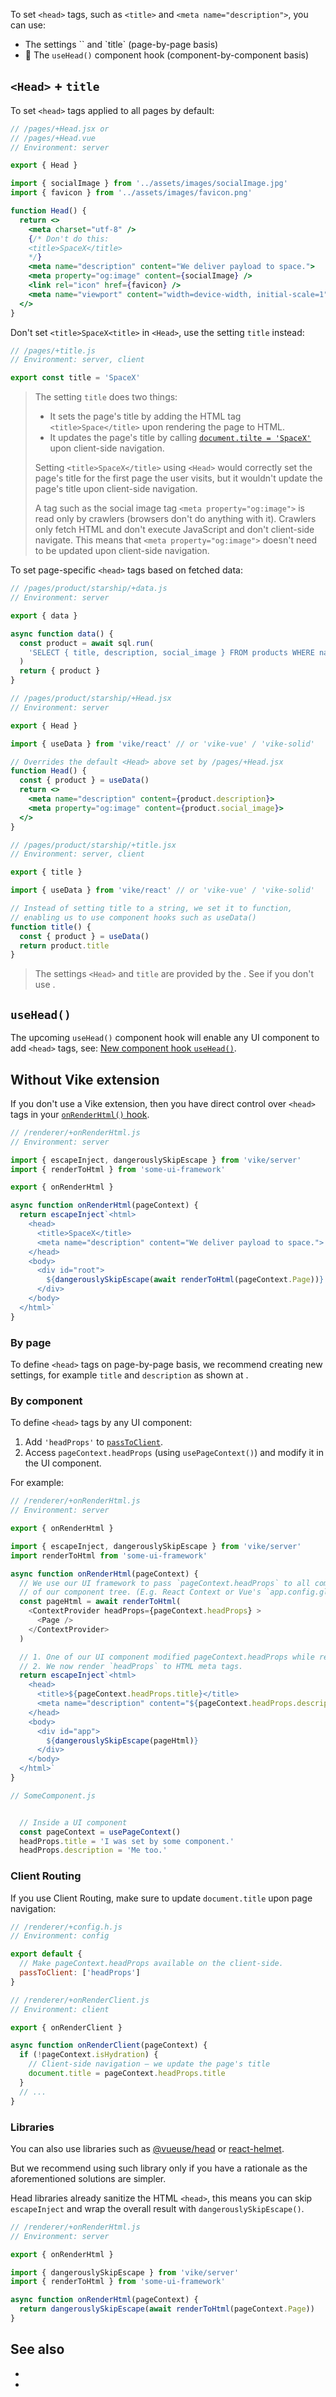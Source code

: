 
To set `<head>` tags, such as `<title>` and `<meta name="description">`, you can use:

- <Link href="#head-title">The settings `<Head>` and `title`</Link> (page-by-page basis)
- :construction: <Link href="#usehead">The `useHead()` component hook</Link> (component-by-component basis)

## `<Head>` + `title`

To set `<head>` tags applied to all pages by default:

```jsx
// /pages/+Head.jsx or
// /pages/+Head.vue
// Environment: server

export { Head }

import { socialImage } from '../assets/images/socialImage.jpg'
import { favicon } from '../assets/images/favicon.png'

function Head() {
  return <>
    <meta charset="utf-8" />
    {/* Don't do this:
    <title>SpaceX</title>
    */}
    <meta name="description" content="We deliver payload to space.">
    <meta property="og:image" content={socialImage} />
    <link rel="icon" href={favicon} />
    <meta name="viewport" content="width=device-width, initial-scale=1" />
  </>
}
```

Don't set `<title>SpaceX<title>` in `<Head>`, use the setting `title` instead:

```js
// /pages/+title.js
// Environment: server, client

export const title = 'SpaceX'
```

> The setting `title` does two things:
>  - It sets the page's title by adding the HTML tag `<title>Space</title>` upon rendering the page to HTML.
>  - It updates the page's title by calling [`document.tilte = 'SpaceX'`](https://developer.mozilla.org/en-US/docs/Web/API/Document/title) upon client-side navigation.
>
> Setting `<title>SpaceX</title>` using `<Head>` would correctly set the page's title for the first page the user visits, but it wouldn't update the page's title upon <Link href="/client-routing">client-side navigation</Link>.
>
> A tag such as the social image tag `<meta property="og:image">` is read only by crawlers (browsers don't do anything with it). Crawlers only fetch HTML and don't execute JavaScript and don't client-side navigate. This means that `<meta property="og:image">` doesn't need to be updated upon client-side navigation.

To set page-specific `<head>` tags based on <Link href="/data-fetching">fetched data</Link>:

```js
// /pages/product/starship/+data.js
// Environment: server

export { data }

async function data() {
  const product = await sql.run(
    'SELECT { title, description, social_image } FROM products WHERE name = "starship";'
  )
  return { product }
}
```
```jsx
// /pages/product/starship/+Head.jsx
// Environment: server

export { Head }

import { useData } from 'vike/react' // or 'vike-vue' / 'vike-solid'

// Overrides the default <Head> above set by /pages/+Head.jsx
function Head() {
  const { product } = useData()
  return <>
    <meta name="description" content={product.description}>
    <meta property="og:image" content={product.social_image}>
  </>
}
```
```js
// /pages/product/starship/+title.jsx
// Environment: server, client

export { title }

import { useData } from 'vike/react' // or 'vike-vue' / 'vike-solid'

// Instead of setting title to a string, we set it to function,
// enabling us to use component hooks such as useData()
function title() {
  const { product } = useData()
  return product.title
}
```

> The settings `<Head>` and `title` are provided by the <UiFrameworkVikeExtension />.
> See <Link href="#without-vike-extension" /> if you don't use <UiFrameworkVikeExtensionNames />.


## `useHead()`

The upcoming `useHead()` component hook will enable any UI component to add `<head>` tags, see: [New component hook `useHead()`](https://github.com/vikejs/vike-react/issues/67).


## Without Vike extension

If you don't use a Vike extension, then you have direct control over `<head>` tags in your [`onRenderHtml()` hook](/onRenderHtml).

```js
// /renderer/+onRenderHtml.js
// Environment: server

import { escapeInject, dangerouslySkipEscape } from 'vike/server'
import { renderToHtml } from 'some-ui-framework'

export { onRenderHtml }

async function onRenderHtml(pageContext) {
  return escapeInject`<html>
    <head>
      <title>SpaceX</title>
      <meta name="description" content="We deliver payload to space.">
    </head>
    <body>
      <div id="root">
        ${dangerouslySkipEscape(await renderToHtml(pageContext.Page))}
      </div>
    </body>
  </html>`
}
```


### By page

To define `<head>` tags on page-by-page basis, we recommend creating new settings, for example `title` and `description` as shown at <Link href="/meta#example-title-and-description" doNotInferSectionTitle />.


### By component

To define `<head>` tags by any UI component:
 1. Add `'headProps'` to [`passToClient`](/passToClient).
 2. Access `pageContext.headProps` (using <Link href="/usePageContext">`usePageContext()`</Link>) and modify it in the UI component.

For example:

```js
// /renderer/+onRenderHtml.js
// Environment: server

export { onRenderHtml }

import { escapeInject, dangerouslySkipEscape } from 'vike/server'
import renderToHtml from 'some-ui-framework'

async function onRenderHtml(pageContext) {
  // We use our UI framework to pass `pageContext.headProps` to all components
  // of our component tree. (E.g. React Context or Vue's `app.config.globalProperties`.)
  const pageHtml = await renderToHtml(
    <ContextProvider headProps={pageContext.headProps} >
      <Page />
    </ContextProvider>
  )

  // 1. One of our UI component modified pageContext.headProps while rendering components.
  // 2. We now render `headProps` to HTML meta tags.
  return escapeInject`<html>
    <head>
      <title>${pageContext.headProps.title}</title>
      <meta name="description" content="${pageContext.headProps.description}">
    </head>
    <body>
      <div id="app">
        ${dangerouslySkipEscape(pageHtml)}
      </div>
    </body>
  </html>`
}
```

```js
// SomeComponent.js


  // Inside a UI component
  const pageContext = usePageContext()
  headProps.title = 'I was set by some component.'
  headProps.description = 'Me too.'
```


### Client Routing

If you use Client Routing, make sure to update `document.title` upon page navigation:

```js
// /renderer/+config.h.js
// Environment: config

export default {
  // Make pageContext.headProps available on the client-side.
  passToClient: ['headProps']
}
```

```js
// /renderer/+onRenderClient.js
// Environment: client

export { onRenderClient }

async function onRenderClient(pageContext) {
  if (!pageContext.isHydration) {
    // Client-side navigation — we update the page's title
    document.title = pageContext.headProps.title
  }
  // ...
}
```


### Libraries

You can also use libraries such as [@vueuse/head](https://github.com/vueuse/head) or [react-helmet](https://github.com/nfl/react-helmet).

But we recommend using such library only if you have a rationale as the aforementioned solutions are simpler.

Head libraries already sanitize the HTML `<head>`, this means you can skip `escapeInject` and wrap the overall result with `dangerouslySkipEscape()`.

```js
// /renderer/+onRenderHtml.js
// Environment: server

export { onRenderHtml }

import { dangerouslySkipEscape } from 'vike/server'
import { renderToHtml } from 'some-ui-framework'

async function onRenderHtml(pageContext) {
  return dangerouslySkipEscape(await renderToHtml(pageContext.Page))
}
```


## See also

- <Link href="/data-fetching" />
- <Link href="/markdown#metadata" />
